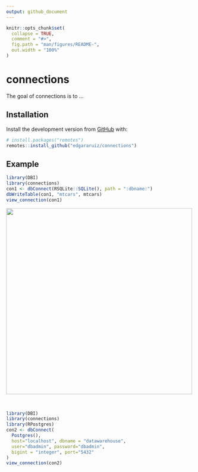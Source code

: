 ```yaml
---
output: github_document
---
```


<!-- README.md is generated from README.Rmd. Please edit that file -->

```r
knitr::opts_chunk$set(
  collapse = TRUE,
  comment = "#>",
  fig.path = "man/figures/README-",
  out.width = "100%"
)
```

# connections

<!-- badges: start -->
<!-- badges: end -->

The goal of connections is to ...

## Installation

Install the development version from [GitHub](https://github.com/) with:

``` r
# install.packages("remotes")
remotes::install_github("edgararuiz/connections")
```
## Example

```r
library(DBI)
library(connections)
con1 <- dbConnect(RSQLite::SQLite(), path = ":dbname:")
dbWriteTable(con1, "mtcars", mtcars)
view_connection(con1)
```


<img src="man/figures/sqlite-screenshot.png" align="center" width="500" />

<br/>

```r
library(DBI)
library(connections)
library(RPostgres)
con2 <- dbConnect(
  Postgres(),
  host="localhost", dbname = "datawarehouse", 
  user="dbadmin", password="dbadmin",
  bigint = "integer", port="5432"
)
view_connection(con2)
```
